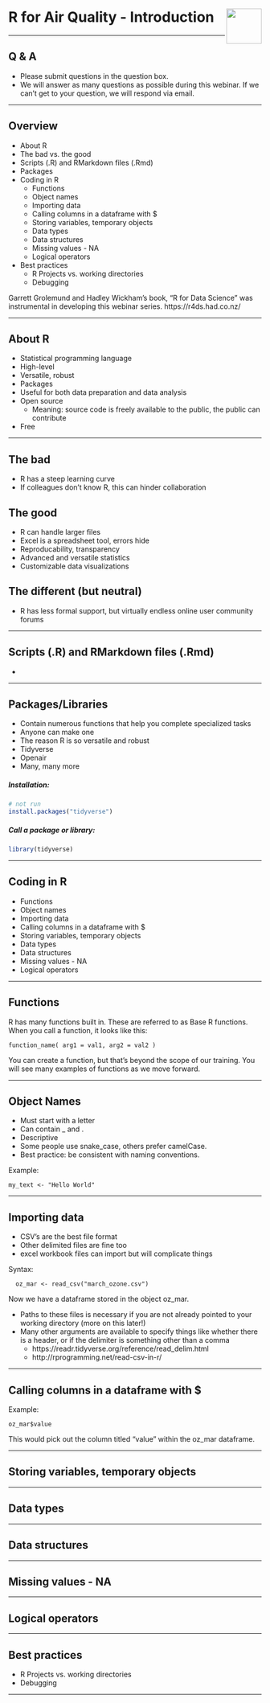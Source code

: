 

# R for Air Quality - Introduction <img src="marama_logo.png" align="right" height="70" />




---




## Q & A 

- Please submit questions in the question box.
- We will answer as many questions as possible during this webinar. If we can't get to your question, we will respond via email. 




---





## Overview

- About R
- The bad vs. the good
- Scripts (.R) and RMarkdown files (.Rmd)
- Packages
- Coding in R
    - Functions
    - Object names
    - Importing data
    - Calling columns in a dataframe with $
    - Storing variables, temporary objects
    - Data types
    - Data structures
    - Missing values - NA
    - Logical operators
- Best practices
    - R Projects vs. working directories
    - Debugging

Garrett Grolemund and Hadley Wickham's book, "R for Data Science" was instrumental in developing this webinar series.
https://r4ds.had.co.nz/





---





## About R

- Statistical programming language
- High-level
- Versatile, robust
- Packages
- Useful for both data preparation and data analysis
- Open source
    - Meaning: source code is freely available to the public, the public can contribute
- Free




---




## The bad
 - R has a steep learning curve
 - If colleagues don't know R, this can hinder collaboration

## The good
 - R can handle larger files
 - Excel is a spreadsheet tool, errors hide
 - Reproducability, transparency
 - Advanced and versatile statistics
 - Customizable data visualizations
 
## The different (but neutral)
 - R has less formal support, but virtually endless online user community forums
 
 
 
 
---




## Scripts (.R) and RMarkdown files (.Rmd)
 - 
 
 
 
 
---




## Packages/Libraries

 - Contain numerous functions that help you complete specialized tasks
 - Anyone can make one
 - The reason R is so versatile and robust
 - Tidyverse
 - Openair
 - Many, many more


##### Installation:
```r

# not run
install.packages("tidyverse")

```



##### Call a package or library: 
```r
library(tidyverse)
```




---




## Coding in R

  - Functions
  - Object names
  - Importing data
  - Calling columns in a dataframe with $
  - Storing variables, temporary objects
  - Data types
  - Data structures
  - Missing values - NA
  - Logical operators




---




## Functions

R has many functions built in. These are referred to as Base R functions.
When you call a function, it looks like this:

    function_name( arg1 = val1, arg2 = val2 )

You can create a function, but that's beyond the scope of our training.
You will see many examples of functions as we move forward.




---




## Object Names

 - Must start with a letter
 - Can contain _ and .
 - Descriptive
 - Some people use snake_case, others prefer camelCase.
 - Best practice: be consistent with naming conventions.

Example:

    my_text <- "Hello World"




---



## Importing data

 - CSV's are the best file format
 - Other delimited files are fine too 
 - excel workbook files can import but will complicate things

Syntax:
     
      oz_mar <- read_csv("march_ozone.csv")
Now we have a dataframe stored in the object oz_mar.

  - Paths to these files is necessary if you are not already pointed to your working directory (more on this later!) 
  - Many other arguments are available to specify things like whether there is a header, or if the delimiter is something other than a comma
     - https://readr.tidyverse.org/reference/read_delim.html 
     - http://rprogramming.net/read-csv-in-r/	



---




## Calling columns in a dataframe with $

Example: 

    oz_mar$value
    
This would pick out the column titled "value" within the oz_mar dataframe.




---

## Storing variables, temporary objects
  
  
  
  
  
  
  
  
  
---
  
  

## Data types




---



## Data structures




---



## Missing values - NA





---



## Logical operators






---

## Best practices
- R Projects vs. working directories
- Debugging


---